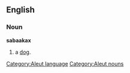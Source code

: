 ==English==

===Noun===
'''sabaakax'''

# a [[dog]].

[[Category:Aleut language]]
[[Category:Aleut nouns]]